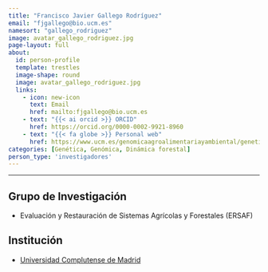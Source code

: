 ```yaml
---
title: "Francisco Javier Gallego Rodríguez"
email: "fjgallego@bio.ucm.es"  
namesort: "gallego_rodriguez"
image: avatar_gallego_rodriguez.jpg
page-layout: full
about: 
  id: person-profile
  template: trestles
  image-shape: round
  image: avatar_gallego_rodriguez.jpg
  links:
    - icon: new-icon
      text: Email
      href: mailto:fjgallego@bio.ucm.es
    - text: "{{< ai orcid >}} ORCID"
      href: https://orcid.org/0000-0002-9921-8960
    - text: "{{< fa globe >}} Personal web"
      href: https://www.ucm.es/genomicaagroalimentariayambiental/genetica-forestal
categories: [Genética, Genómica, Dinámica forestal]
person_type: 'investigadores'
---
```

 
<hr>

:::{#person-profile}

## Grupo de Investigación
- Evaluación y Restauración de Sistemas Agrícolas y Forestales (ERSAF)

## Institución
- [Universidad Complutense de Madrid](https://www.ucm.es/)

:::
